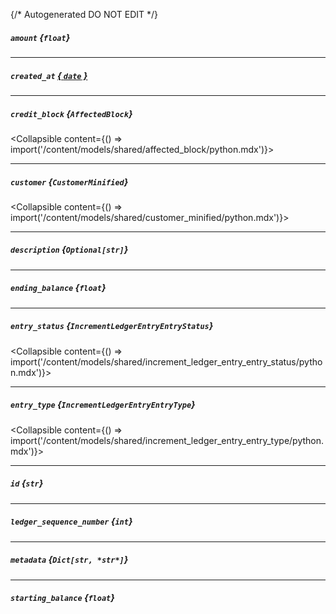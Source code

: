 {/* Autogenerated DO NOT EDIT  */}

##### `amount` *{`float`}*

---
##### `created_at` [*{ `date` }*](https://docs.python.org/3/library/datetime.html#date-objects)

---
##### `credit_block` *{`AffectedBlock`}*
<Collapsible content={() => import('/content/models/shared/affected_block/python.mdx')}>
</Collapsible>

---
##### `customer` *{`CustomerMinified`}*
<Collapsible content={() => import('/content/models/shared/customer_minified/python.mdx')}>
</Collapsible>

---
##### `description` *{`Optional[str]`}*

---
##### `ending_balance` *{`float`}*

---
##### `entry_status` *{`IncrementLedgerEntryEntryStatus`}*
<Collapsible content={() => import('/content/models/shared/increment_ledger_entry_entry_status/python.mdx')}>
</Collapsible>

---
##### `entry_type` *{`IncrementLedgerEntryEntryType`}*
<Collapsible content={() => import('/content/models/shared/increment_ledger_entry_entry_type/python.mdx')}>
</Collapsible>

---
##### `id` *{`str`}*

---
##### `ledger_sequence_number` *{`int`}*

---
##### `metadata` *{`Dict[str, *str*]`}*

---
##### `starting_balance` *{`float`}*

